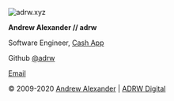 ![adrw.xyz](/img/logos/h.png)

**Andrew Alexander // adrw**

Software Engineer, [Cash App][gch]

Github [@adrw][gh]

[Email][cm]

&copy; 2009-2020 [Andrew Alexander][adrw] | [ADRW Digital][adrw]

[cash]: https://cash.app/
[gh]: https://github.com/adrw
[gch]: https://github.com/cashapp
[exp]: /experience
[cm]: /contact
[adrw]: https://adrw.xyz
